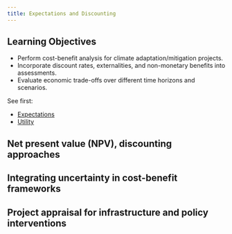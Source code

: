 ```yaml
---
title: Expectations and Discounting
---
```


## Learning Objectives {.unnumbered}

- Perform cost-benefit analysis for climate adaptation/mitigation projects.
- Incorporate discount rates, externalities, and non-monetary benefits into assessments.
- Evaluate economic trade-offs over different time horizons and scenarios.

See first:

- [Expectations](../fundamentals/probability-stats.qmd#expectations)
- [Utility](../fundamentals/bayes.qmd#bayesian-utility-theory)

## Net present value (NPV), discounting approaches

## Integrating uncertainty in cost-benefit frameworks

## Project appraisal for infrastructure and policy interventions